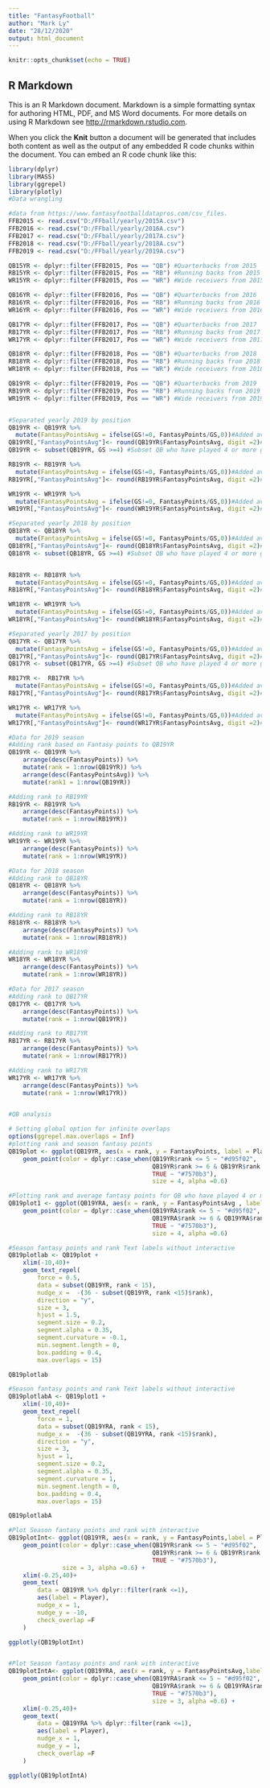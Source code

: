 ```yaml
---
title: "FantasyFootball"
author: "Mark Ly"
date: "28/12/2020"
output: html_document
---
```


```r
knitr::opts_chunk$set(echo = TRUE)
```

## R Markdown

This is an R Markdown document. Markdown is a simple formatting syntax for authoring HTML, PDF, and MS Word documents. For more details on using R Markdown see <http://rmarkdown.rstudio.com>.

When you click the **Knit** button a document will be generated that includes both content as well as the output of any embedded R code chunks within the document. You can embed an R code chunk like this:

```r
library(dplyr)
library(MASS)
library(ggrepel)
library(plotly)
#Data wrangling 

#data from https://www.fantasyfootballdatapros.com/csv_files. 
FFB2015 <- read.csv("D:/FFball/yearly/2015A.csv") 
FFB2016 <- read.csv("D:/FFball/yearly/2016A.csv") 
FFB2017 <- read.csv("D:/FFball/yearly/2017A.csv") 
FFB2018 <- read.csv("D:/FFball/yearly/2018A.csv") 
FFB2019 <- read.csv("D:/FFball/yearly/2019A.csv")

QB15YR <- dplyr::filter(FFB2015, Pos == "QB") #Quarterbacks from 2015
RB15YR <- dplyr::filter(FFB2015, Pos == "RB") #Running backs from 2015
WR15YR <- dplyr::filter(FFB2015, Pos == "WR") #Wide receivers from 2015

QB16YR <- dplyr::filter(FFB2016, Pos == "QB") #Quarterbacks from 2016
RB16YR <- dplyr::filter(FFB2016, Pos == "RB") #Running backs from 2016
WR16YR <- dplyr::filter(FFB2016, Pos == "WR") #Wide receivers from 2016

QB17YR <- dplyr::filter(FFB2017, Pos == "QB") #Quarterbacks from 2017
RB17YR <- dplyr::filter(FFB2017, Pos == "RB") #Running backs from 2017
WR17YR <- dplyr::filter(FFB2017, Pos == "WR") #Wide receivers from 2017

QB18YR <- dplyr::filter(FFB2018, Pos == "QB") #Quarterbacks from 2018
RB18YR <- dplyr::filter(FFB2018, Pos == "RB") #Running backs from 2018
WR18YR <- dplyr::filter(FFB2018, Pos == "WR") #Wide receivers from 2018

QB19YR <- dplyr::filter(FFB2019, Pos == "QB") #Quarterbacks from 2019
RB19YR <- dplyr::filter(FFB2019, Pos == "RB") #Running backs from 2019
WR19YR <- dplyr::filter(FFB2019, Pos == "WR") #Wide receivers from 2019


#Separated yearly 2019 by position 
QB19YR <- QB19YR %>%
  mutate(FantasyPointsAvg = ifelse(GS!=0, FantasyPoints/GS,0))#Added average QB fantasy points per games played 
QB19YR[,"FantasyPointsAvg"]<- round(QB19YR$FantasyPointsAvg, digit =2)#rounded to 2 decimal points
QB19YR <- subset(QB19YR, GS >=4) #Subset QB who have played 4 or more games in the year 

RB19YR <- RB19YR %>%
  mutate(FantasyPointsAvg = ifelse(GS!=0, FantasyPoints/GS,0))#Added average fantasy points per games played 
RB19YR[,"FantasyPointsAvg"]<- round(RB19YR$FantasyPointsAvg, digit =2)#rounded to 2 decimal points

WR19YR <- WR19YR %>%
  mutate(FantasyPointsAvg = ifelse(GS!=0, FantasyPoints/GS,0))#Added average fantasy points per games played 
WR19YR[,"FantasyPointsAvg"]<- round(WR19YR$FantasyPointsAvg, digit =2)#rounded to 2 decimal points

#Separated yearly 2018 by position 
QB18YR <- QB18YR %>%
  mutate(FantasyPointsAvg = ifelse(GS!=0, FantasyPoints/GS,0))#Added average QB fantasy points per games played 
QB18YR[,"FantasyPointsAvg"]<- round(QB18YR$FantasyPointsAvg, digit =2)#rounded to 2 decimal points
QB18YR <- subset(QB18YR, GS >=4) #Subset QB who have played 4 or more games in the year 


RB18YR <- RB18YR %>%
  mutate(FantasyPointsAvg = ifelse(GS!=0, FantasyPoints/GS,0))#Added average fantasy points per games played 
RB18YR[,"FantasyPointsAvg"]<- round(RB18YR$FantasyPointsAvg, digit =2)#rounded to 2 decimal points

WR18YR <- WR19YR %>%
  mutate(FantasyPointsAvg = ifelse(GS!=0, FantasyPoints/GS,0))#Added average fantasy points per games played 
WR18YR[,"FantasyPointsAvg"]<- round(WR18YR$FantasyPointsAvg, digit =2)#rounded to 2 decimal points

#Separated yearly 2017 by position 
QB17YR <- QB17YR %>%
  mutate(FantasyPointsAvg = ifelse(GS!=0, FantasyPoints/GS,0))#Added average QB fantasy points per games played 
QB17YR[,"FantasyPointsAvg"]<- round(QB17YR$FantasyPointsAvg, digit =2)#rounded to 2 decimal points
QB17YR <- subset(QB17YR, GS >=4) #Subset QB who have played 4 or more games in the year 

RB17YR <-  RB17YR %>%
  mutate(FantasyPointsAvg = ifelse(GS!=0, FantasyPoints/GS,0))#Added average fantasy points per games played 
RB17YR[,"FantasyPointsAvg"]<- round(RB17YR$FantasyPointsAvg, digit =2)#rounded to 2 decimal points

WR17YR <- WR17YR %>%
  mutate(FantasyPointsAvg = ifelse(GS!=0, FantasyPoints/GS,0))#Added average fantasy points per games played 
WR17YR[,"FantasyPointsAvg"]<- round(WR17YR$FantasyPointsAvg, digit =2)#rounded to 2 decimal points

#Data for 2019 season
#Adding rank based on Fantasy points to QB19YR
QB19YR <- QB19YR %>% 
    arrange(desc(FantasyPoints)) %>%
    mutate(rank = 1:nrow(QB19YR)) %>%
    arrange(desc(FantasyPointsAvg)) %>%
    mutate(rank1 = 1:nrow(QB19YR))

#Adding rank to RB19YR
RB19YR <- RB19YR %>% 
    arrange(desc(FantasyPoints)) %>%
    mutate(rank = 1:nrow(RB19YR))

#Adding rank to WR19YR
WR19YR <- WR19YR %>% 
    arrange(desc(FantasyPoints)) %>%
    mutate(rank = 1:nrow(WR19YR))

#Data for 2018 season
#Adding rank to QB18YR
QB18YR <- QB18YR %>% 
    arrange(desc(FantasyPoints)) %>%
    mutate(rank = 1:nrow(QB18YR))

#Adding rank to RB18YR
RB18YR <- RB18YR %>% 
    arrange(desc(FantasyPoints)) %>%
    mutate(rank = 1:nrow(RB18YR))

#Adding rank to WR18YR
WR18YR <- WR18YR %>% 
    arrange(desc(FantasyPoints)) %>%
    mutate(rank = 1:nrow(WR18YR))

#Data for 2017 season
#Adding rank to QB17YR
QB17YR <- QB17YR %>% 
    arrange(desc(FantasyPoints)) %>%
    mutate(rank = 1:nrow(QB19YR))

#Adding rank to RB17YR
RB17YR <- RB17YR %>% 
    arrange(desc(FantasyPoints)) %>%
    mutate(rank = 1:nrow(RB17YR))

#Adding rank to WR17YR
WR17YR <- WR17YR %>% 
    arrange(desc(FantasyPoints)) %>%
    mutate(rank = 1:nrow(WR17YR))



```

```r
#QB analysis 

# Setting global option for infinite overlaps 
options(ggrepel.max.overlaps = Inf)
#plotting rank and season fantasy points
QB19plot <- ggplot(QB19YR, aes(x = rank, y = FantasyPoints, label = Player))+
    geom_point(color = dplyr::case_when(QB19YR$rank <= 5 ~ "#d95f02",
                                        QB19YR$rank >= 6 & QB19YR$rank <=10 ~ "#1be9e7",
                                        TRUE ~ "#7570b3"),
                                        size = 4, alpha =0.6)

#Plotting rank and average fantasy points for QB who have played 4 or more games in the season 
QB19plot1 <- ggplot(QB19YRA, aes(x = rank, y = FantasyPointsAvg , label = Player))+
    geom_point(color = dplyr::case_when(QB19YRA$rank <= 5 ~ "#d95f02",
                                        QB19YRA$rank >= 6 & QB19YRA$rank <=10 ~ "#1be9e7",
                                        TRUE ~ "#7570b3"),
                                        size = 4, alpha =0.6)

#Season fantasy points and rank Text labels without interactive 
QB19plotlab <- QB19plot +
    xlim(-10,40)+
    geom_text_repel(
        force = 0.5,
        data = subset(QB19YR, rank < 15),
        nudge_x =  -(36 - subset(QB19YR, rank <15)$rank),
        direction = "y",
        size = 3,
        hjust = 1.5,
        segment.size = 0.2,
        segment.alpha = 0.35,
        segment.curvature = -0.1,
        min.segment.length = 0, 
        box.padding = 0.4, 
        max.overlaps = 15)

QB19plotlab

#Season fantasy points and rank Text labels without interactive 
QB19plotlabA <- QB19plot1 +
    xlim(-10,40)+
    geom_text_repel(
        force = 1,
        data = subset(QB19YRA, rank < 15),
        nudge_x =  -(36 - subset(QB19YRA, rank <15)$rank),
        direction = "y",
        size = 3,
        hjust = 1,
        segment.size = 0.2,
        segment.alpha = 0.35,
        segment.curvature = 1,
        min.segment.length = 0, 
        box.padding = 0.4, 
        max.overlaps = 15)

QB19plotlabA

#Plot Season fantasy points and rank with interactive
QB19plotInt<- ggplot(QB19YR, aes(x = rank, y = FantasyPoints,label = Player))+
    geom_point(color = dplyr::case_when(QB19YR$rank <= 5 ~ "#d95f02",
                                        QB19YR$rank >= 6 & QB19YR$rank <=10 ~ "#1be9e7",
                                        TRUE ~ "#7570b3"),
               size = 3, alpha =0.6) +
    xlim(-0.25,40)+
    geom_text(
        data = QB19YR %>% dplyr::filter(rank <=1),
        aes(label = Player),
        nudge_x = 1,
        nudge_y = -10,
        check_overlap =F
    )

ggplotly(QB19plotInt)


#Plot Season fantasy points and rank with interactive
QB19plotIntA<- ggplot(QB19YRA, aes(x = rank, y = FantasyPointsAvg,label = Player))+
    geom_point(color = dplyr::case_when(QB19YRA$rank <= 5 ~ "#d95f02",
                                        QB19YRA$rank >= 6 & QB19YRA$rank <=10 ~ "#1be9e7",
                                        TRUE ~ "#7570b3"),
                                        size = 3, alpha =0.6) +
    xlim(-0.25,40)+
    geom_text(
        data = QB19YRA %>% dplyr::filter(rank <=1),
        aes(label = Player),
        nudge_x = 1,
        nudge_y = 1,
        check_overlap =F
    )

ggplotly(QB19plotIntA)
```

